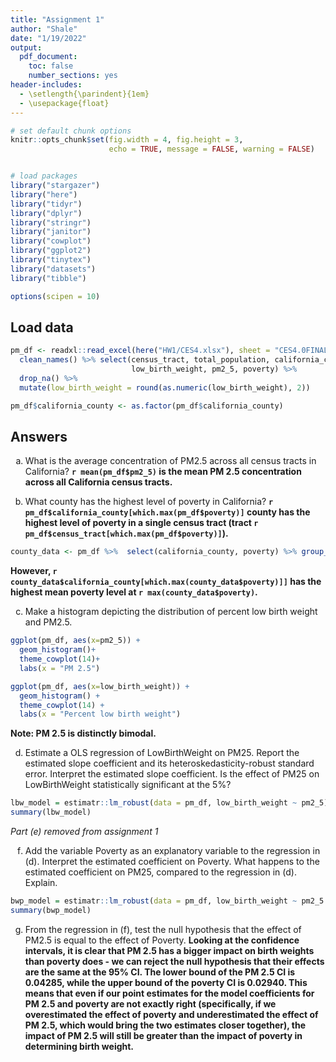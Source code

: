 ```yaml
---
title: "Assignment 1"
author: "Shale"
date: "1/19/2022"
output: 
  pdf_document:
    toc: false
    number_sections: yes
header-includes:
  - \setlength{\parindent}{1em}
  - \usepackage{float}
---
```


``` r

# set default chunk options
knitr::opts_chunk$set(fig.width = 4, fig.height = 3, 
                      echo = TRUE, message = FALSE, warning = FALSE)


# load packages
library("stargazer")
library("here") 
library("tidyr") 
library("dplyr")
library("stringr") 
library("janitor") 
library("cowplot")
library("ggplot2")
library("tinytex")
library("datasets")
library("tibble")

options(scipen = 10)
```

<!--
Handy markdown syntax:

\newpage
\noindent

\begin{align}
with stuff in between
\end{align}

still not sure what this does:
\medskip

-->

## Load data

```r
pm_df <- readxl::read_excel(here("HW1/CES4.xlsx"), sheet = "CES4.0FINAL_results") %>% 
  clean_names() %>% select(census_tract, total_population, california_county, 
                           low_birth_weight, pm2_5, poverty) %>% 
  drop_na() %>% 
  mutate(low_birth_weight = round(as.numeric(low_birth_weight), 2))

pm_df$california_county <- as.factor(pm_df$california_county)
```

## Answers

(a) What is the average concentration of PM2.5 across all census tracts in California?
**`r mean(pm_df$pm2_5)` is the mean PM 2.5 concentration across all California census tracts.**

(b) What county has the highest level of poverty in California?
**`r pm_df$california_county[which.max(pm_df$poverty)]` county has the highest level of poverty in a single census tract (tract `r pm_df$census_tract[which.max(pm_df$poverty)]`).**

```r
county_data <- pm_df %>%  select(california_county, poverty) %>% group_by(california_county) %>% summarise(across(where(is.numeric), mean))
```

**However, `r county_data$california_county[which.max(county_data$poverty)]]` has the highest mean poverty level at `r max(county_data$poverty)`.**

(c) Make a histogram depicting the distribution of percent low birth weight and PM2.5.
```r

ggplot(pm_df, aes(x=pm2_5)) +
  geom_histogram()+
  theme_cowplot(14)+
  labs(x = "PM 2.5")

ggplot(pm_df, aes(x=low_birth_weight)) +
  geom_histogram() +
  theme_cowplot(14) +
  labs(x = "Percent low birth weight")
```

**Note: PM 2.5 is distinctly bimodal.**

(d) Estimate a OLS regression of LowBirthWeight on PM25. Report the estimated slope coefficient and its heteroskedasticity-robust standard error. Interpret the estimated slope coefficient. Is the effect of PM25 on LowBirthWeight statistically significant at the 5%?
```r
lbw_model = estimatr::lm_robust(data = pm_df, low_birth_weight ~ pm2_5)
summary(lbw_model)
```

_Part (e) removed from assignment 1_
<!-- (e) Suppose a new air quality policy is expected to reduce PM2.5 concentration by 2 micrograms per cubic meters. Predict the new average value of LowBirthWeight and derive its 95% confidence interval. Interpret the 95% confidence interval. -->

(f) Add the variable Poverty as an explanatory variable to the regression in (d). Interpret the estimated coefficient on Poverty. What happens to the estimated coefficient on PM25, compared to the regression in (d). Explain.
```r
bwp_model = estimatr::lm_robust(data = pm_df, low_birth_weight ~ pm2_5 + poverty)
summary(bwp_model)
```

(g) From the regression in (f), test the null hypothesis that the effect of PM2.5 is equal to the effect of Poverty.
**Looking at the confidence intervals, it is clear that PM 2.5 has a bigger impact on birth weights than poverty does - we can reject the null hypothesis that their effects are the same at the 95% CI. The lower bound of the PM 2.5 CI is 0.04285, while the upper bound of the poverty CI is 0.02940. This means that even if our point estimates for the model coefficients for PM 2.5 and poverty are not exactly right (specifically, if we overestimated the effect of poverty and underestimated the effect of PM 2.5, which would bring the two estimates closer together), the impact of PM 2.5 will still be greater than the impact of poverty in determining birth weight.**
